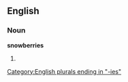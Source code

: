 ==English==

===Noun===
'''snowberries'''

# {{plural of|[[snowberry]]}}

[[Category:English plurals ending in "-ies"]]